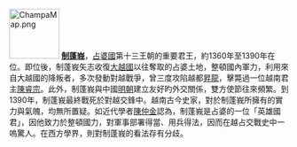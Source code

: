 [[File:ChampaMap.png|90px]]
'''[[制蓬峩|制蓬峩]]'''，[[占婆|占婆國]]第十三王朝的重要君王，約1360年至1390年在位。即位後，制蓬峩矢志收復[[大越國|大越國]]以往奪取的占婆土地，整頓國內軍力，利用來自大越國的降叛者，多次發動對越戰爭，曾三度攻陷越都[[河內|昇龍]]，擊斃過一位越南君主[[陳睿宗|陳睿宗]]。此外，制蓬峩與中國[[明朝|明朝]]建立友好旳外交關係，雙方使節往來頻繁。到1390年，制蓬峩最終戰死於對越交鋒中。越南古今史家，對於制蓬峩所擁有的實力與氣魄，均無所置疑。如近代學者[[陳仲金|陳仲金]]認為，制蓬峩是占婆的一位「英雄國君」，因他致力於整頓國力，對軍事部署得當、用兵得法，因而在越占交戰史中一嗚驚人。在西方學界，則對制蓬峩的看法存有分歧。
